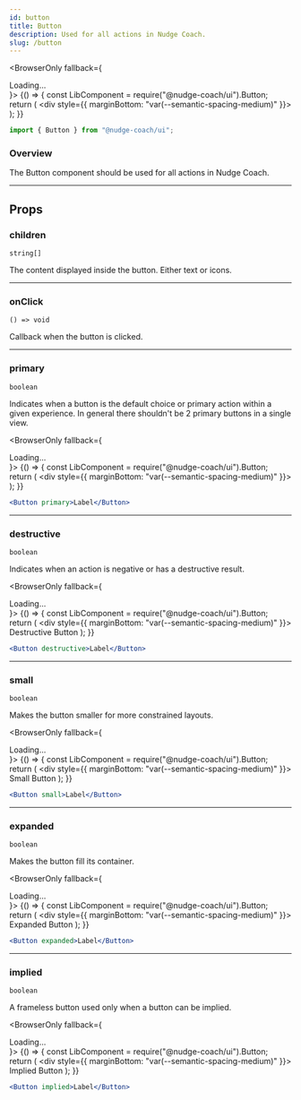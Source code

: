 ```yaml
---
id: button
title: Button
description: Used for all actions in Nudge Coach.
slug: /button
---
```



<BrowserOnly fallback={<div>Loading...</div>}>
  {() => {
    const LibComponent = require("@nudge-coach/ui").Button;
    return (
      <div style={{ marginBottom: "var(--semantic-spacing-medium)" }}>
        <LibComponent primary /> <LibComponent />
      </div>
    );
  }}
</BrowserOnly>

```jsx
import { Button } from "@nudge-coach/ui";
```

### Overview

The Button component should be used for all actions in Nudge Coach.

---

## Props

### children

`string[]`

The content displayed inside the button. Either text or icons.

---

### onClick

`() => void`

Callback when the button is clicked.

---

### primary

`boolean`

Indicates when a button is the default choice or primary action within a given experience. In general there shouldn't be 2 primary buttons in a single view.

<BrowserOnly fallback={<div>Loading...</div>}>
  {() => {
    const LibComponent = require("@nudge-coach/ui").Button;
    return (
      <div style={{ marginBottom: "var(--semantic-spacing-medium)" }}>
        <LibComponent primary />
      </div>
    );
  }}
</BrowserOnly>

```jsx
<Button primary>Label</Button>
```

---

### destructive

`boolean`

Indicates when an action is negative or has a destructive result.

<BrowserOnly fallback={<div>Loading...</div>}>
  {() => {
    const LibComponent = require("@nudge-coach/ui").Button;
    return (
      <div style={{ marginBottom: "var(--semantic-spacing-medium)" }}>
        <LibComponent destructive>Destructive Button</LibComponent>
      </div>
    );
  }}
</BrowserOnly>

```jsx
<Button destructive>Label</Button>
```

---

### small

`boolean`

Makes the button smaller for more constrained layouts.

<BrowserOnly fallback={<div>Loading...</div>}>
  {() => {
    const LibComponent = require("@nudge-coach/ui").Button;
    return (
      <div style={{ marginBottom: "var(--semantic-spacing-medium)" }}>
        <LibComponent small>Small Button</LibComponent>
      </div>
    );
  }}
</BrowserOnly>

```jsx
<Button small>Label</Button>
```

---

### expanded

`boolean`

Makes the button fill its container.

<BrowserOnly fallback={<div>Loading...</div>}>
  {() => {
    const LibComponent = require("@nudge-coach/ui").Button;
    return (
      <div style={{ marginBottom: "var(--semantic-spacing-medium)" }}>
        <LibComponent expanded>Expanded Button</LibComponent>
      </div>
    );
  }}
</BrowserOnly>

```jsx
<Button expanded>Label</Button>
```

---

### implied

`boolean`

A frameless button used only when a button can be implied.

<BrowserOnly fallback={<div>Loading...</div>}>
  {() => {
    const LibComponent = require("@nudge-coach/ui").Button;
    return (
      <div style={{ marginBottom: "var(--semantic-spacing-medium)" }}>
        <LibComponent implied>Implied Button</LibComponent>
      </div>
    );
  }}
</BrowserOnly>

```jsx
<Button implied>Label</Button>
```
